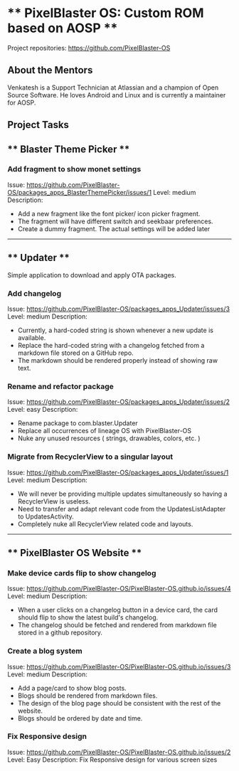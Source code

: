# ** PixelBlaster OS: Custom ROM based on AOSP ** 

Project repositories: https://github.com/PixelBlaster-OS

## About the Mentors

Venkatesh is a Support Technician at Atlassian and a champion of Open Source Software. He loves Android and Linux and is currently a maintainer for AOSP.

## Project Tasks

## ** Blaster Theme Picker **

### Add fragment to show monet settings
Issue: https://github.com/PixelBlaster-OS/packages_apps_BlasterThemePicker/issues/1
Level: medium
Description: 
- Add a new fragment like the font picker/ icon picker fragment.
- The fragment will have different switch and seekbaar preferences.
- Create a dummy fragment. The actual settings will be added later

---

## ** Updater **

Simple application to download and apply OTA packages.

### Add changelog 
Issue: https://github.com/PixelBlaster-OS/packages_apps_Updater/issues/3
Level: medium
Description: 
- Currently, a hard-coded string is shown whenever a new update is available.
- Replace the hard-coded string with a changelog fetched from a markdown file stored on a GitHub repo.
- The markdown should be rendered properly instead of showing raw text.

### Rename and refactor package
Issue: https://github.com/PixelBlaster-OS/packages_apps_Updater/issues/2
Level: easy
Description: 
- Rename package to com.blaster.Updater
- Replace all occurrences of lineage OS with PixelBlaster-OS
- Nuke any unused resources ( strings, drawables, colors, etc. )

### Migrate from RecyclerView to a singular layout
Issue: https://github.com/PixelBlaster-OS/packages_apps_Updater/issues/1
Level: medium
Description: 
- We will never be providing multiple updates simultaneously so having a RecyclerView is useless.
- Need to transfer and adapt relevant code from the UpdatesListAdapter to UpdatesActivity.
- Completely nuke all RecyclerView related code and layouts.

---

## ** PixelBlaster OS Website ** 

### Make device cards flip to show changelog
Issue: https://github.com/PixelBlaster-OS/PixelBlaster-OS.github.io/issues/4
Level: medium
Description: 
- When a user clicks on a changelog button in a device card, the card should flip to show the latest build's changelog.
- The changelog should be fetched and rendered from markdown file stored in a github repository.

### Create a blog system
Issue: https://github.com/PixelBlaster-OS/PixelBlaster-OS.github.io/issues/3
Level: medium
Description: 
- Add a page/card to show blog posts.
- Blogs should be rendered from markdown files.
- The design of the blog page should be consistent with the rest of the website.
- Blogs should be ordered by date and time.

### Fix Responsive design
Issue: https://github.com/PixelBlaster-OS/PixelBlaster-OS.github.io/issues/2
Level: Easy
Description: Fix Responsive design for various screen sizes